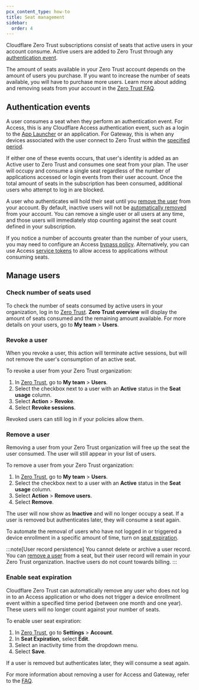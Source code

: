 ```yaml
---
pcx_content_type: how-to
title: Seat management
sidebar:
  order: 4
---
```


Cloudflare Zero Trust subscriptions consist of seats that active users in your account consume. Active users are added to Zero Trust through any [authentication event](#authentication-events).

The amount of seats available in your Zero Trust account depends on the amount of users you purchase. If you want to increase the number of seats available, you will have to purchase more users. Learn more about adding and removing seats from your account in the [Zero Trust FAQ](/cloudflare-one/faq/getting-started-faq/#how-do-i-change-my-subscription-plan).

## Authentication events

A user consumes a seat when they perform an authentication event. For Access, this is any Cloudflare Access authentication event, such as a login to the [App Launcher](/cloudflare-one/applications/app-launcher/) or an application. For Gateway, this is when any devices associated with the user connect to Zero Trust within the [specified period](#enable-seat-expiration).

If either one of these events occurs, that user's identity is added as an Active user to Zero Trust and consumes one seat from your plan. The user will occupy and consume a single seat regardless of the number of applications accessed or login events from their user account. Once the total amount of seats in the subscription has been consumed, additional users who attempt to log in are blocked.

A user who authenticates will hold their seat until you [remove the user](#remove-a-user) from your account. By default, inactive users will not be [automatically removed](#enable-seat-expiration) from your account. You can remove a single user or all users at any time, and those users will immediately stop counting against the seat count defined in your subscription.

If you notice a number of accounts greater than the number of your users, you may need to configure an Access [bypass policy](/cloudflare-one/policies/access/#bypass). Alternatively, you can use Access [service tokens](/cloudflare-one/identity/service-tokens/) to allow access to applications without consuming seats.

## Manage users

### Check number of seats used

To check the number of seats consumed by active users in your organization, log in to [Zero Trust](https://one.dash.cloudflare.com). **Zero Trust overview** will display the amount of seats consumed and the remaining amount available. For more details on your users, go to **My team** > **Users**.

### Revoke a user

When you revoke a user, this action will terminate active sessions, but will not remove the user's consumption of an active seat.

To revoke a user from your Zero Trust organization:

1. In [Zero Trust](https://one.dash.cloudflare.com), go to **My team** > **Users**.
2. Select the checkbox next to a user with an **Active** status in the **Seat usage** column.
3. Select **Action** > **Revoke**.
4. Select **Revoke sessions**.

Revoked users can still log in if your policies allow them.

### Remove a user

Removing a user from your Zero Trust organization will free up the seat the user consumed. The user will still appear in your list of users.

To remove a user from your Zero Trust organization:

1. In [Zero Trust](https://one.dash.cloudflare.com), go to **My team** > **Users**.
2. Select the checkbox next to a user with an **Active** status in the **Seat usage** column.
3. Select **Action** > **Remove users**.
4. Select **Remove**.

The user will now show as **Inactive** and will no longer occupy a seat. If a user is removed but authenticates later, they will consume a seat again.

To automate the removal of users who have not logged in or triggered a device enrollment in a specific amount of time, turn on [seat expiration](#enable-seat-expiration).

:::note[User record persistence]
You cannot delete or archive a user record. You can [remove a user](#remove-a-user) from a seat, but their user record will remain in your Zero Trust organization. Inactive users do not count towards billing.
:::

### Enable seat expiration

Cloudflare Zero Trust can automatically remove any user who does not log in to an Access application or who does not trigger a device enrollment event within a specified time period (between one month and one year). These users will no longer count against your number of seats.

To enable user seat expiration:

1. In [Zero Trust](https://one.dash.cloudflare.com), go to **Settings** > **Account**.
2. In **Seat Expiration**, select **Edit**.
3. Select an inactivity time from the dropdown menu.
4. Select **Save**.

If a user is removed but authenticates later, they will consume a seat again.

For more information about removing a user for Access and Gateway, refer to the [FAQ](/cloudflare-one/faq/getting-started-faq/#removing-users).
